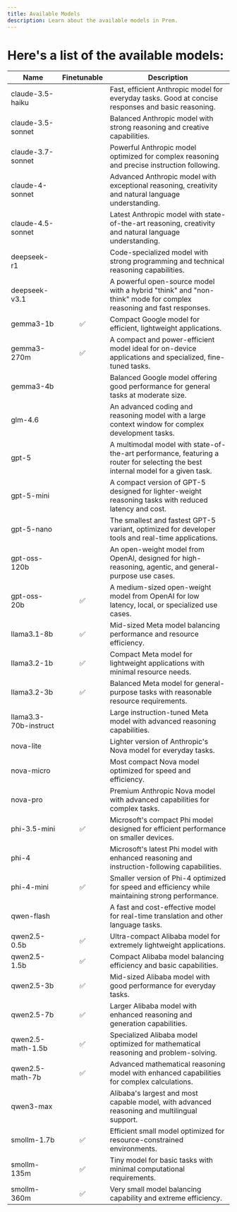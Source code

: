 ```yaml
---
title: Available Models
description: Learn about the available models in Prem.
---
```



# Here's a list of the available models:

| Name | Finetunable | Description |
| ---- | :---------: | ----------- |
| claude-3.5-haiku |  | Fast, efficient Anthropic model for everyday tasks. Good at concise responses and basic reasoning. |
| claude-3.5-sonnet |  | Balanced Anthropic model with strong reasoning and creative capabilities. |
| claude-3.7-sonnet |  | Powerful Anthropic model optimized for complex reasoning and precise instruction following. |
| claude-4-sonnet |  | Advanced Anthropic model with exceptional reasoning, creativity and natural language understanding. |
| claude-4.5-sonnet |  | Latest Anthropic model with state-of-the-art reasoning, creativity and natural language understanding. |
| deepseek-r1 |  | Code-specialized model with strong programming and technical reasoning capabilities. |
| deepseek-v3.1 |  | A powerful open-source model with a hybrid "think" and "non-think" mode for complex reasoning and fast responses. |
| gemma3-1b | ✅ | Compact Google model for efficient, lightweight applications. |
| gemma3-270m | ✅ | A compact and power-efficient model ideal for on-device applications and specialized, fine-tuned tasks. |
| gemma3-4b |  | Balanced Google model offering good performance for general tasks at moderate size. |
| glm-4.6 |  | An advanced coding and reasoning model with a large context window for complex development tasks. |
| gpt-5 |  | A multimodal model with state-of-the-art performance, featuring a router for selecting the best internal model for a given task. |
| gpt-5-mini |  | A compact version of GPT-5 designed for lighter-weight reasoning tasks with reduced latency and cost. |
| gpt-5-nano |  | The smallest and fastest GPT-5 variant, optimized for developer tools and real-time applications. |
| gpt-oss-120b |  | An open-weight model from OpenAI, designed for high-reasoning, agentic, and general-purpose use cases. |
| gpt-oss-20b | ✅ | A medium-sized open-weight model from OpenAI for low latency, local, or specialized use cases. |
| llama3.1-8b | ✅ | Mid-sized Meta model balancing performance and resource efficiency. |
| llama3.2-1b | ✅ | Compact Meta model for lightweight applications with minimal resource needs. |
| llama3.2-3b | ✅ | Balanced Meta model for general-purpose tasks with reasonable resource requirements. |
| llama3.3-70b-instruct |  | Large instruction-tuned Meta model with advanced reasoning capabilities. |
| nova-lite |  | Lighter version of Anthropic's Nova model for everyday tasks. |
| nova-micro |  | Most compact Nova model optimized for speed and efficiency. |
| nova-pro |  | Premium Anthropic Nova model with advanced capabilities for complex tasks. |
| phi-3.5-mini | ✅ | Microsoft's compact Phi model designed for efficient performance on smaller devices. |
| phi-4 |  | Microsoft's latest Phi model with enhanced reasoning and instruction-following capabilities. |
| phi-4-mini | ✅ | Smaller version of Phi-4 optimized for speed and efficiency while maintaining strong performance. |
| qwen-flash |  | A fast and cost-effective model for real-time translation and other language tasks. |
| qwen2.5-0.5b | ✅ | Ultra-compact Alibaba model for extremely lightweight applications. |
| qwen2.5-1.5b | ✅ | Compact Alibaba model balancing efficiency and basic capabilities. |
| qwen2.5-3b | ✅ | Mid-sized Alibaba model with good performance for everyday tasks. |
| qwen2.5-7b | ✅ | Larger Alibaba model with enhanced reasoning and generation capabilities. |
| qwen2.5-math-1.5b | ✅ | Specialized Alibaba model optimized for mathematical reasoning and problem-solving. |
| qwen2.5-math-7b | ✅ | Advanced mathematical reasoning model with enhanced capabilities for complex calculations. |
| qwen3-max |  | Alibaba's largest and most capable model, with advanced reasoning and multilingual support. |
| smollm-1.7b | ✅ | Efficient small model optimized for resource-constrained environments. |
| smollm-135m | ✅ | Tiny model for basic tasks with minimal computational requirements. |
| smollm-360m | ✅ | Very small model balancing capability and extreme efficiency. |
